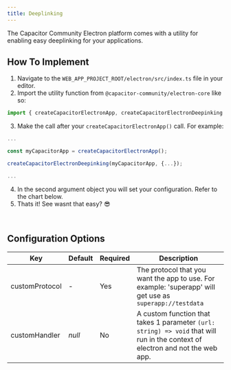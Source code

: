 ```yaml
---
title: Deeplinking
---
```


The Capacitor Community Electron platform comes with a utility for enabling easy deeplinking for your applications.

## How To Implement

1. Navigate to the `WEB_APP_PROJECT_ROOT/electron/src/index.ts` file in your editor.
2. Import the utility function from `@capacitor-community/electron-core` like so: 
```typescript
import { createCapacitorElectronApp, createCapacitorElectronDeepinking } from "@capacitor-community/electron-core";
```
3. Make the call after your `createCapacitorElectronApp()` call. For example:
```typescript
...

const myCapacitorApp = createCapacitorElectronApp();

createCapacitorElectronDeepinking(myCapacitorApp, {...});

...
```
4. In the second argument object you will set your configuration. Refer to the chart below.
5. Thats it! See wasnt that easy? 😎

<br/>

## Configuration Options

| Key              | Default | Required | Description                                                                                                                    |
| ---------------- | ------- | -------- | ------------------------------------------------------------------------------------------------------------------------------ |
| customProtocol   | -       | Yes      | The protocol that you want the app to use. For example: 'superapp' will get use as `superapp://testdata`                       |
| customHandler    | _null_  | No       | A custom function that takes 1 parameter `(url: string) => void` that will run in the context of electron and not the web app.                         |
